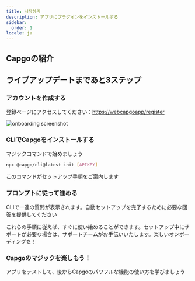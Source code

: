 ```yaml
---
title: 시작하기
description: アプリにプラグインをインストールする
sidebar:
  order: 1
locale: ja
---
```



## Capgoの紹介
<YouTube id="NzXXKoyhTIo" title="Capgo in 15 min" />

## ライブアップデートまであと3ステップ

### アカウントを作成する

登録ページにアクセスしてください：[https://webcapgoapp/register](https://webcapgoapp/register)

![onboarding screenshot](/onboardwebp "onboarding screenshot")

### CLIでCapgoをインストールする

マジックコマンドで始めましょう

```bash
npx @capgo/cli@latest init [APIKEY]
```

このコマンドがセットアップ手順をご案内します

### プロンプトに従って進める

CLIで一連の質問が表示されます。自動セットアップを完了するために必要な回答を提供してください

<Aside type="tip">
  これらの手順に従えば、すぐに使い始めることができます。セットアップ中にサポートが必要な場合は、サポートチームがお手伝いいたします。楽しいオンボーディングを！
</Aside>

### Capgoのマジックを楽しもう！

アプリをテストして、後からCapgoのパワフルな機能の使い方を学びましょう